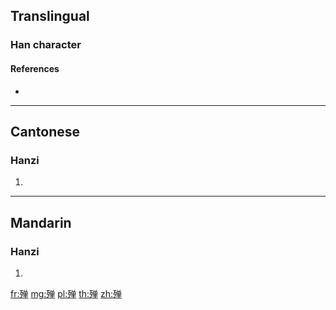{{also|殫}}
==Translingual==

===Han character===
{{Han char|rn=78|rad=歹|as=08|sn=12|four=|canj=MNCWJ|ids=⿰歹单}}

====References====
* {{Han ref|kx=0582.041|hdz=21390.120|uh=6B9A|ud=27546}}

----

==Cantonese==

===Hanzi===
{{yue-hanzi|jyut=|y=daan1|tra=殫}}

# {{defn|lang=yue|sort=歹08}}

----

==Mandarin==

===Hanzi===
{{cmn-hanzi|tra=殫|pin=[[dān]] ([[dan1]])|wg=tan<sup>1</sup>}}

# {{defn|lang=cmn|sort=歹08}}

[[fr:殚]]
[[mg:殚]]
[[pl:殚]]
[[th:殚]]
[[zh:殚]]